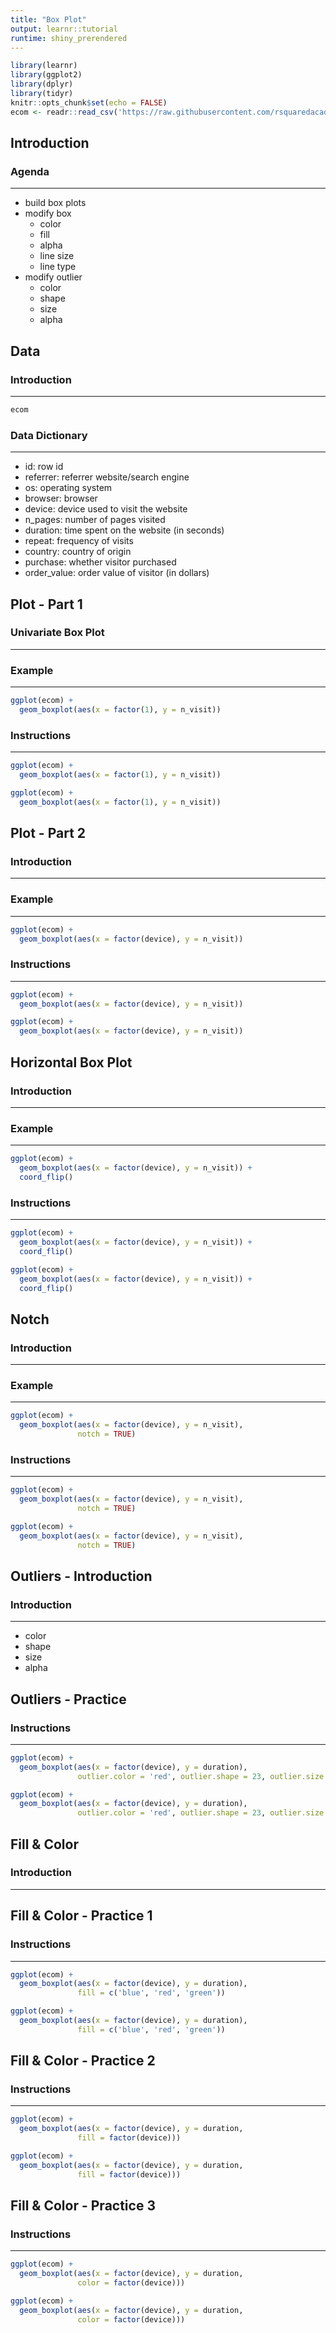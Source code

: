 ```yaml
---
title: "Box Plot"
output: learnr::tutorial
runtime: shiny_prerendered
---
```


```r
library(learnr)
library(ggplot2)
library(dplyr)
library(tidyr)
knitr::opts_chunk$set(echo = FALSE)
ecom <- readr::read_csv('https://raw.githubusercontent.com/rsquaredacademy/datasets/master/web.csv')
```

## Introduction

### Agenda

<hr>

- build box plots
- modify box 
    - color
    - fill
    - alpha
    - line size
    - line type
- modify outlier 
    - color
    - shape 
    - size 
    - alpha

## Data

### Introduction

<hr>

```r
ecom
```

### Data Dictionary

<hr>

- id: row id
- referrer: referrer website/search engine
- os: operating system
- browser: browser
- device: device used to visit the website
- n_pages: number of pages visited
- duration: time spent on the website (in seconds)
- repeat: frequency of visits
- country: country of origin
- purchase: whether visitor purchased
- order_value: order value of visitor (in dollars)

## Plot - Part 1

### Univariate Box Plot

<hr>

### Example

<hr>

```r
ggplot(ecom) +
  geom_boxplot(aes(x = factor(1), y = n_visit))
```

### Instructions

<hr>

```r
ggplot(ecom) +
  geom_boxplot(aes(x = factor(1), y = n_visit))
```

```r
ggplot(ecom) +
  geom_boxplot(aes(x = factor(1), y = n_visit))
```

## Plot - Part 2

### Introduction

<hr>

### Example

<hr>

```r
ggplot(ecom) +
  geom_boxplot(aes(x = factor(device), y = n_visit))
```

### Instructions

<hr>

```r
ggplot(ecom) +
  geom_boxplot(aes(x = factor(device), y = n_visit))
```

```r
ggplot(ecom) +
  geom_boxplot(aes(x = factor(device), y = n_visit))
```

## Horizontal Box Plot

### Introduction

<hr>

### Example

<hr>

```r
ggplot(ecom) +
  geom_boxplot(aes(x = factor(device), y = n_visit)) +
  coord_flip()
```

### Instructions

<hr>

```r
ggplot(ecom) +
  geom_boxplot(aes(x = factor(device), y = n_visit)) +
  coord_flip()
```

```r
ggplot(ecom) +
  geom_boxplot(aes(x = factor(device), y = n_visit)) +
  coord_flip()
```

## Notch

### Introduction

<hr>

### Example

<hr>

```r
ggplot(ecom) +
  geom_boxplot(aes(x = factor(device), y = n_visit),
               notch = TRUE) 
```

### Instructions

<hr>

```r
ggplot(ecom) +
  geom_boxplot(aes(x = factor(device), y = n_visit),
               notch = TRUE) 
```

```r
ggplot(ecom) +
  geom_boxplot(aes(x = factor(device), y = n_visit),
               notch = TRUE) 
```

## Outliers - Introduction

### Introduction

<hr>

- color
- shape
- size
- alpha

## Outliers - Practice

### Instructions

<hr>

```r
ggplot(ecom) +
  geom_boxplot(aes(x = factor(device), y = duration),
               outlier.color = 'red', outlier.shape = 23, outlier.size = 3)
```

```r
ggplot(ecom) +
  geom_boxplot(aes(x = factor(device), y = duration),
               outlier.color = 'red', outlier.shape = 23, outlier.size = 3)
```

## Fill & Color

### Introduction

<hr>

## Fill & Color - Practice 1

### Instructions

<hr>

```r
ggplot(ecom) +
  geom_boxplot(aes(x = factor(device), y = duration),
               fill = c('blue', 'red', 'green')) 
```

```r
ggplot(ecom) +
  geom_boxplot(aes(x = factor(device), y = duration),
               fill = c('blue', 'red', 'green')) 
```

## Fill & Color - Practice 2

### Instructions

<hr>

```r
ggplot(ecom) +
  geom_boxplot(aes(x = factor(device), y = duration,
               fill = factor(device))) 
```

```r
ggplot(ecom) +
  geom_boxplot(aes(x = factor(device), y = duration,
               fill = factor(device))) 
```

## Fill & Color - Practice 3

### Instructions

<hr>

```r
ggplot(ecom) +
  geom_boxplot(aes(x = factor(device), y = duration,
               color = factor(device))) 
```

```r
ggplot(ecom) +
  geom_boxplot(aes(x = factor(device), y = duration,
               color = factor(device))) 
```